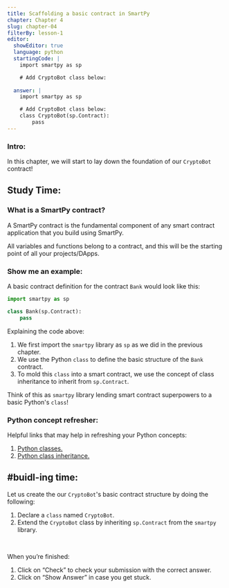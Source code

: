 ```yaml
---
title: Scaffolding a basic contract in SmartPy
chapter: Chapter 4
slug: chapter-04
filterBy: lesson-1
editor:
  showEditor: true
  language: python
  startingCode: |
    import smartpy as sp

    # Add CryptoBot class below:
  
  answer: |  
    import smartpy as sp

    # Add CryptoBot class below:
    class CryptoBot(sp.Contract):
        pass
---
```


### Intro: 

In this chapter, we will start to lay down the foundation of our `CryptoBot` contract! 


## Study Time: 

### What is a SmartPy contract? 
A SmartPy contract is the fundamental component of any smart contract application that you build using SmartPy. 

All variables and functions belong to a contract, and this will be the starting point of all your projects/DApps.

### Show me an example: 
A basic contract definition for the contract `Bank` would look like this:

```python
import smartpy as sp

class Bank(sp.Contract):
    pass
```

Explaining the code above: 

1. We first import the `smartpy` library as `sp` as we did in the previous chapter. 
2. We use the Python `class` to define the basic structure of the `Bank` contract. 
3. To mold this `class` into a smart contract, we use the concept of class inheritance to inherit from `sp.Contract`. 

Think of this as `smartpy` library lending smart contract superpowers to a basic Python's `class`!


### Python concept refresher: 

Helpful links that may help in refreshing your Python concepts: 

1. [Python classes.](https://docs.python.org/3/tutorial/classes.html)
2. [Python class inheritance.](https://docs.python.org/3/tutorial/classes.html#inheritance)


## #buidl-ing time:
Let us create the our `CryptoBot`'s basic contract structure by doing the following: 

1. Declare a `class` named `CryptoBot`.
2. Extend the `CryptoBot` class by inheriting `sp.Contract` from the `smartpy` library.

<br />

When you’re finished:

1. Click on “Check” to check your submission with the correct answer.
2. Click on “Show Answer” in case you get stuck.